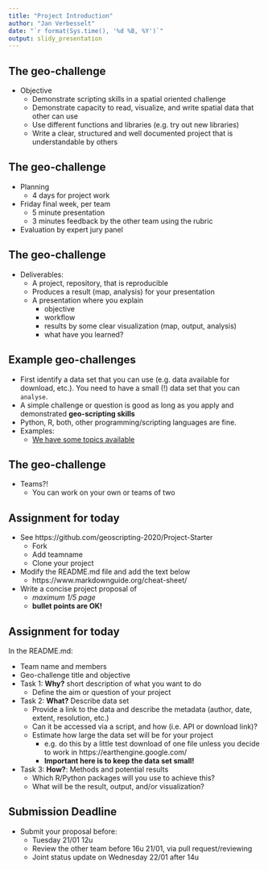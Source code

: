 ```yaml
---
title: "Project Introduction"
author: "Jan Verbesselt"
date: "`r format(Sys.time(), '%d %B, %Y')`"
output: slidy_presentation
---
```


## The geo-challenge

* Objective
    * Demonstrate scripting skills in a spatial oriented challenge
    * Demonstrate capacity to read, visualize, and write spatial data that other can use
    * Use different functions and libraries (e.g. try out new libraries)
    * Write a clear, structured and well documented project that is understandable by others

## The geo-challenge

* Planning
    * 4 days for project work
  
* Friday final week, per team
    - 5 minute presentation 
    - 3 minutes feedback by the other team using the rubric
* Evaluation by expert jury panel

## The geo-challenge

* Deliverables:
    * A project, repository, that is reproducible
    * Produces a result (map, analysis) for your presentation
    * A presentation where you explain
        * objective
        * workflow
        * results by some clear visualization (map, output, analysis)
        * what have you learned? 

## Example geo-challenges

- First identify a data set that you can use (e.g. data available for download, etc.). 
You need to have a small (!) data set that you can `analyse`.
- A simple challenge or question is good as long as you apply and demonstrated **geo-scripting skills**
- Python, R, both, other programming/scripting languages are fine.
- Examples:
    - [We have some topics available](https://geoscripting-wur.github.io/ProjectIntro/topics.html)

## The geo-challenge

* Teams?!
    - You can work on your own or teams of two

## Assignment for today

- See https://github.com/geoscripting-2020/Project-Starter
  - Fork 
  - Add teamname
  - Clone your project
- Modify the README.md file and add the text below
    - https://www.markdownguide.org/cheat-sheet/
- Write a concise project proposal of 
    - *maximum 1/5 page*
    - **bullet points are OK!**

## Assignment for today

In the README.md:

- Team name and members
- Geo-challenge title and objective
- Task 1: **Why?** short description of what you want to do
    * Define the aim or question of your project
    
- Task 2: **What?** Describe data set
    * Provide a link to the data and describe the metadata (author, date, extent, resolution, etc.)
    * Can it be accessed via a script, and how (i.e. API or download link)?
    * Estimate how large the data set will be for your project
        - e.g. do this by a little test download of one file unless you decide to work in https://earthengine.google.com/
        - **Important here is to keep the data set small!**
        
* Task 3: **How?**: Methods and potential results
    * Which R/Python packages will you use to achieve this?
    * What will be the result, output, and/or visualization?

## Submission Deadline

* Submit your proposal before: 
    - Tuesday 21/01 12u
    - Review the other team before 16u 21/01, via pull request/reviewing
    - Joint status update on Wednesday 22/01 after 14u
    
